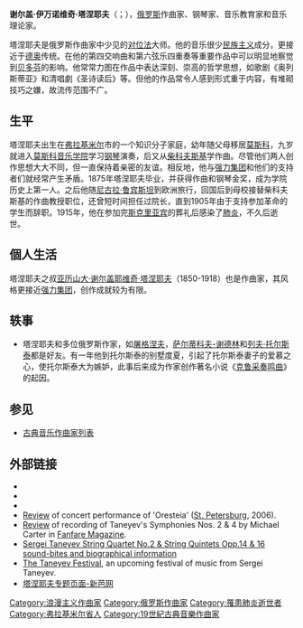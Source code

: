 {{Infobox classical
| 中文名       = 塔涅耶夫
| 画像         = Taneev.jpg
| 附注         = 
| 原文名       = Сергей Иванович Танеев
| 拉丁字母     = Sergei Ivanovich Taneyev
| 国别         = 俄罗斯
| 出生日期     = {{birth date|1856|11|25}}
| 出生地       = 弗拉基米尔
| 逝世日期     = {{death date and age|1915|6|19|1856|11|25}}
| 逝世地       = 莫斯科附近
| 所属时期     = 浪漫主义
| 所属乐派     = 
| 擅长作品类型 = 歌剧，管弦乐，室内乐，合唱
| 代表作       = 歌剧《奥列斯蒂亚》，四部交响曲，九首弦乐四重奏，两首弦乐五重奏，钢琴五重奏，钢琴三重奏，康塔塔《圣诗读后》
| 师从         = [[柴可夫斯基|柴可夫斯基]]
| 学生         = [[斯克里亚宾|斯克里亚宾]]，[[拉赫玛尼诺夫|拉赫玛尼诺夫]]，[[格列恰尼诺夫|格列恰尼诺夫]]，[[梅特纳|梅特纳]]，[[瓦西连科|瓦西连科]]
| 官方网站     = 
}}

'''谢尔盖·伊万诺维奇·塔涅耶夫'''（{{lang-ru|Сергей Иванович Танеев|Sergei Ivanovich Taneyev}}；{{bd|1856年|11月25日|1915年|6月19日}}），[[俄罗斯|俄罗斯]]作曲家、钢琴家、音乐教育家和音乐理论家。

塔涅耶夫是俄罗斯作曲家中少见的[[对位法|对位法]]大师。他的音乐很少[[民族主义|民族主义]]成分，更接近于[[德奥|德奥]]传统。在他的第四交响曲和第六弦乐四重奏等重要作品中可以明显地察觉到[[贝多芬|贝多芬]]的影响。他常常力图在作品中表达深刻、崇高的哲学思想，如歌剧《奥列斯蒂亚》和清唱劇《圣诗读后》等。但他的作品常令人感到形式重于内容，有堆砌技巧之嫌，故流传范围不广。

== 生平 ==
塔涅耶夫出生在[[弗拉基米尔_(俄罗斯)|弗拉基米尔]]市的一个知识分子家庭，幼年随父母移居[[莫斯科|莫斯科]]，九岁就进入[[莫斯科音乐学院|莫斯科音乐学院]]学习[[钢琴|钢琴]]演奏，后又从[[柴科夫斯基|柴科夫斯基]]学作曲。尽管他们两人创作思想大大不同，但一直保持着亲密的友谊。相反地，他与[[强力集团|强力集团]]和他们的支持者们就经常产生矛盾。1875年塔涅耶夫毕业，并获得作曲和钢琴金奖，成为学院历史上第一人。之后他随[[尼古拉·鲁宾斯坦|尼古拉·鲁宾斯坦]]到欧洲旅行，回国后到母校接替柴科夫斯基的作曲教授职位，还曾短时间担任过院长，直到1905年由于支持参加革命的学生而辞职。1915年，他在参加完[[斯克里亚宾|斯克里亚宾]]的葬礼后感染了[[肺炎|肺炎]]，不久后逝世。

== 個人生活 ==
塔涅耶夫之叔[[亚历山大·谢尔盖耶维奇·塔涅耶夫|亚历山大·谢尔盖耶维奇·塔涅耶夫]]（1850-1918）也是作曲家，其风格更接近[[强力集团|强力集团]]，创作成就较为有限。

== 轶事 ==
* 塔涅耶夫和多位俄罗斯作家，如[[屠格涅夫|屠格涅夫]]，[[萨尔蒂科夫-谢德林|萨尔蒂科夫-谢德林]]和[[列夫·托尔斯泰|列夫·托尔斯泰]]都是好友。有一年他到托尔斯泰的别墅度夏，引起了托尔斯泰妻子的爱慕之心，使托尔斯泰大为嫉妒，此事后来成为作家创作著名小说《[[克鲁采奏鸣曲_(小说)|克鲁采奏鸣曲]]》的起因。

== 参见 ==
{{Portal box|古典音樂}}
* [[古典音乐作曲家列表|古典音乐作曲家列表]]

== 外部链接 ==
* {{IMSLP|id=Taneyev%2C_Sergei}}
* {{ChoralWiki}}
* {{Cite Americana|wstitle=Tanjeff, Serge Ivanovitch |short=x}}
* [http://www.socialaffairsunit.org.uk/blog/archives/000834.php Review]{{Wayback|url=http://www.socialaffairsunit.org.uk/blog/archives/000834.php |date=20070928011622 }} of concert performance of 'Oresteia' ([[St._Petersburg|St. Petersburg]], 2006).
* [http://www.fanfaremag.com/archive/articles/26_4/264205.TANEYEV_Syms_2,4.html Review]{{dead link|date=2018年1月 |bot=InternetArchiveBot |fix-attempted=yes }} of recording of Taneyev's Symphonies Nos. 2 & 4 by Michael Carter in [[Fanfare_Magazine|Fanfare Magazine]].
* [https://web.archive.org/web/20080324221744/http://www.editionsilvertrust.com/music-books-s-to-z.htm Sergei Taneyev String Quartet No.2 & String Quintets Opp.14 & 16 sound-bites and biographical information]
* [https://web.archive.org/web/20070928141815/http://www.taneyevfestival.co.uk/ The Taneyev Festival], an upcoming festival of music from Sergei Taneyev.
* [https://www.sin80.com/artist/taneyev 塔涅耶夫专题页面-新芭网]{{Wayback|url=https://www.sin80.com/artist/taneyev |date=20171023174709 }}

{{Authority control}}

{{DEFAULTSORT:Taneyev, Sergey Ivanovich}}
[[Category:浪漫主义作曲家|Category:浪漫主义作曲家]]
[[Category:俄罗斯作曲家|Category:俄罗斯作曲家]]
[[Category:罹患肺炎逝世者|Category:罹患肺炎逝世者]]
[[Category:弗拉基米尔省人|Category:弗拉基米尔省人]]
[[Category:19世紀古典音樂作曲家|Category:19世紀古典音樂作曲家]]